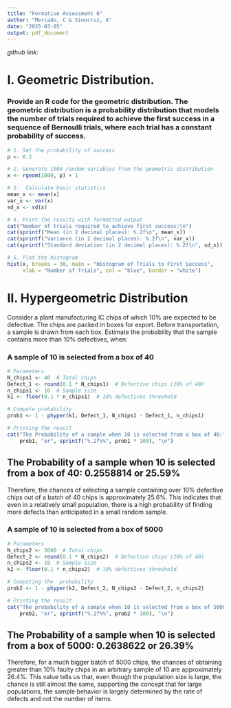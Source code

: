 ---
title: "Formative Assessment 6"
author: "Mercado, C & Sinocruz, A"
date: "2025-03-05"
output: pdf_document
---
*github link:*

# I. Geometric Distribution.

### Provide an R code for the geometric distribution. The geometric distribution is a probability distribution that models the number of trials required to achieve the first success in a sequence of Bernoulli trials, where each trial has a constant probability of success.

```{r}
# 1. Set the probability of success
p <- 0.2

# 2. Generate 1000 random variables from the geometric distribution
x <- rgeom(1000, p) + 1

# 3.  Calculate basic statistics
mean_x <- mean(x)
var_x <- var(x)
sd_x <- sd(x)

# 4. Print the results with formatted output
cat("Number of trials required to achieve first success:\n")
cat(sprintf("Mean (in 2 decimal places): %.2f\n", mean_x))
cat(sprintf("Variance (in 2 decimal places): %.2f\n", var_x))
cat(sprintf("Standard deviation (in 2 decimal places): %.2f\n", sd_x))

# 5. Plot the histogram
hist(x, breaks = 30, main = "Histogram of Trials to First Success",
     xlab = "Number of Trials", col = "blue", border = "white")

```
# II. Hypergeometric Distribution
Consider a plant manufacturing IC chips of which 10% are expected to be defective. The chips are packed in boxes for export. Before transportation, a sample is drawn from each box. Estimate the probability that the sample contains more than 10% defectives, when:

### A sample of 10 is selected from a box of 40
```{r}
# Parameters
N_chips1 <- 40  # Total chips
Defect_1 <- round(0.1 * N_chips1)  # Defective chips (10% of 40)
n_chips1 <- 10  # Sample size
k1 <- floor(0.1 * n_chips1)  # 10% defectives threshold

# Compute probability
prob1 <- 1 - phyper(k1, Defect_1, N_chips1 - Defect_1, n_chips1)
```

```{r}
# Printing the result
cat("The Probability of a sample when 10 is selected from a box of 40:", 
    prob1, "or", sprintf("%.2f%%", prob1 * 100), "\n")
```

## The Probability of a sample when 10 is selected from a box of 40: 0.2558814 or 25.59% 
    
Therefore, the chances of selecting a sample containing over 10% defective chips out of a batch of 40 chips is approximately 25.6%. This indicates that even in a relatively small population, there is a high probability of finding more defects than anticipated in a small random sample.

### A sample of 10 is selected from a box of 5000

```{r}
# Parameters
N_chips2 <- 5000  # Total chips
Defect_2 <- round(0.1 * N_chips2)  # Defective chips (10% of 40)
n_chips2 <- 10  # Sample size
k2 <- floor(0.1 * n_chips2)  # 10% defectives threshold

# Computing the  probability
prob2 <- 1 - phyper(k2, Defect_2, N_chips2 - Defect_2, n_chips2)

# Printing the result
cat("The probability of a sample when 10 is selected from a box of 5000:", 
    prob2, "or", sprintf("%.2f%%", prob2 * 100), "\n")
```
    
## The Probability of a sample when 10 is selected from a box of 5000: 0.2638622 or 26.39% 
    
Therefore, for a much bigger batch of 5000 chips, the chances of obtaining greater than 10% faulty chips in an arbitrary sample of 10 are approximately 26.4%. This value tells us that, even though the population size is large, the chance is still almost the same, supporting the concept that for large populations, the sample behavior is largely determined by the rate of defects and not the number of items.

